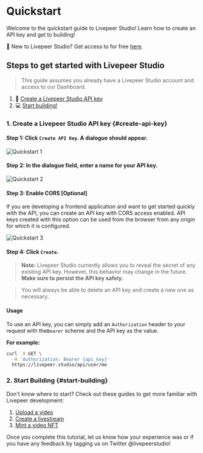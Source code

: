 # Quickstart

Welcome to the quickstart guide to Livepeer Studio! Learn how to create an API
key and get to building!

👋 New to Livepeer Studio? Get access to for free
[here](https://livepeer/studio/register).

## Steps to get started with Livepeer Studio

> This guide assumes you already have a Livepeer Studio account and access to
> our Dashboard.

1. 🔑 [Create a Livepeer Studio API key](#create-api-key)
2. 💻 [Start building!](#start-building)

### 1. Create a Livepeer Studio API key {#create-api-key}

#### Step 1: Click `Create API Key`. A dialogue should appear.

![Quickstart 1](/docs-assets/quickstart/create-an-api-key.png)

#### Step 2: In the dialogue field, enter a name for your API key.

![Quickstart 2](/docs-assets/quickstart/create-key.png)

#### Step 3: Enable CORS [Optional]

If you are developing a frontend application and want to get started quickly
with the API, you can create an API key with CORS access enabled. API keys
created with this option can be used from the browser from any origin for which
it is configured.

![Quickstart 3](/docs-assets/quickstart/cors.png)

#### Step 4: Click `Create`.

> **Note:** Livepeer Studio currently allows you to reveal the secret of any
> existing API key. However, this behavior may change in the future. **Make sure
> to persist the API key safely.**

> You will always be able to delete an API key and create a new one as
> necessary.

#### Usage

To use an API key, you can simply add an `Authorization` header to your request
with the`Bearer` scheme and the API key as the value.

**For example:**

```bash
curl -X GET \
  -H 'Authorization: Bearer {api_key}'
  https://livepeer.studio/api/user/me
```

### 2. Start Building {#start-building}

Don't know where to start? Check out these guides to get more familiar with
Livepeer development:

1. [Upload a video](/guides/on-demand/upload-a-video-asset)
2. [Create a livestream](/guides/live/create-a-livestream)
3. [Mint a video NFT](/guides/mint-a-video-nft)

Once you complete this tutorial, let us know how your experience was or if you
have any feedback by tagging us on Twitter @livepeerstudio!
